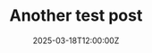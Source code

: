 ---
  title: 'Another test post'
  description: 'Demonstrating multiple posts'
  date: '2025-03-18T12:00:00Z'
  tags: ['writing']
---